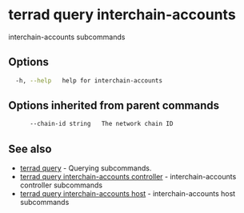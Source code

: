 # terrad query interchain-accounts

interchain-accounts subcommands

## Options

```sh Terrad
  -h, --help   help for interchain-accounts
```

## Options inherited from parent commands

```sh Terrad
      --chain-id string   The network chain ID
```

## See also

* [terrad query](./terrad_query.mdx)	 - Querying subcommands.
* [terrad query interchain-accounts controller](terrad_query_interchain-accounts_controller.mdx)	 - interchain-accounts controller subcommands
* [terrad query interchain-accounts host](terrad_query_interchain-accounts_host.mdx)	 - interchain-accounts host subcommands



